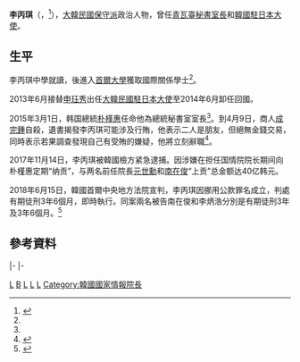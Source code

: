 {{Expand|time=2015-06-23T05:17:12+00:00}}
{{请求翻译|time=2015-06-23T05:17:12+00:00}}
{{Infobox Officeholder
| name = 李丙琪
| original_name = {{lang|ko|이병기}}
| image =
|office       = {{ROK}}第32任[[韓國總統秘書室長|總統秘書室長]]
|president    = [[朴槿惠|朴槿惠]]
|term_start   = 2015年3月1日
|term_end     = 2016年5月15日
|predecessor  = {{link-ko|金淇春|김기춘 (1939년)}}
|successor    = {{link-ko|李元鐘|이원종 (1942년)}}
|office1      = {{ROK}}第32任[[國家情報院|國家情報院]]院長
|term_start1  = 2014年7月16日
|term_end1    = 2015年2月27日
|president1   = [[朴槿惠|朴槿惠]]
|predecessor1 = {{tsl|kr|남재준|南在俊}}
|successor1   = [[李炳浩|李炳浩]]
|office2      = {{ROK}}第20任[[韓國駐日本大使列表|駐日本特命全權大使]]
|term_start2  = 2013年6月
|term_end2    = 2014年8月
|1blankname2  = 外交部長
|1namedata2   = [[尹炳世|尹炳世]]
|predecessor2 = [[申珏秀|申珏秀]]
|successor2   = [[柳興洙|柳興洙]]
| birth_date = {{birth date and age|1947|6|12}}
| birth_place = {{KOR-USA}}[[首爾|漢城特別自由市]]<br>{{small|（今{{KOR}}[[首爾特別市|首爾特別市]]）}}
| educate = 
*{{link-ko|景福高等學校|경복고등학교}}
*[[首爾大學|首爾大學]]
| native_place = 
| spouse = 
| marriage_date =
| children = 1子1女
| bothers = 
| religion = 
| website = 
| party = {{NONP}}
| nationality = {{ROK}}
}}
{{Infobox Korean name
|hangul = 이병기
|hanja  = 李丙琪
|rr     = I Byeong-gi
|mr     = I Pyŏng-ki
}}
'''李丙琪'''（{{朝|諺=이병기}}，{{bd|1947年|6月12日|||catIdx=L李丙琪}}<ref name=li>{{cite web|url=http://www.newsprime.co.kr/news/article.html?no=300468|script-title=ko:朴대통령이 의지하는 핵심 측근…이병기 신임 청와대 비서실장은 누구?|language=ko|work=|publisher={{lang|ko|프라임경제}}|date=2015-02-27|accessdate=2015-06-23|archive-date=2017-10-26|archive-url=https://web.archive.org/web/20171026111042/http://www.newsprime.co.kr/news/article.html?no=300468|dead-url=no}}</ref>），[[大韓民國|大韓民國]][[保守派|保守派]]政治人物，曾任[[韓國總統秘書室長|青瓦臺秘書室長]]和[[韓國駐日本大使列表|韓國駐日本大使]]。

==生平==
李丙琪中學就讀{{link-ko|景福高等學校|경복고등학교}}，後進入[[首爾大學|首爾大學]]獲取國際關係學士<ref name=li/>。

2013年6月接替[[申珏秀|申珏秀]]出任[[韓國駐日本大使列表|大韓民國駐日本大使]]至2014年6月卸任回國。

2015年3月1日，韩国總統[[朴槿惠|朴槿惠]]任命他為總統秘書室室長<ref name=li/>。到4月9日，商人[[成完鍾|成完鍾]]自殺，遺書揭發李丙琪可能涉及行賄，他表示二人是朋友，但絕無金錢交易，同時表示若果調查發現自己有受賄的嫌疑，他將立刻辭職<ref>{{cite web|url=http://www.chinanews.com/gj/2015/05-01/7247192.shtml|title=韩总统秘书室长：若被查出受贿嫌疑 将会辞职|work=|publisher=[[中新网|中新网]]|date=2015-05-01|accessdate=2015-06-23|archive-date=2019-06-02|archive-url=https://web.archive.org/web/20190602223520/http://www.chinanews.com/gj/2015/05-01/7247192.shtml|dead-url=no}}</ref>。

2017年11月14日，李丙琪被韓國檢方紧急逮捕。因涉嫌在担任国情院院长期间向朴槿惠定期“纳贡”，与两名前任院長[[元世勳|元世勳]]和[[南在俊|南在俊]]“上贡”总金额达40亿韩元。

2018年6月15日，韓國首爾中央地方法院宣判，李丙琪因挪用公款罪名成立，判處有期徒刑3年6個月，即時執行。同案兩名被告南在俊和李炳浩分別是有期徒刑3年及3年6個月。<REF>
{{Cite web |url=http://hk.crntt.com/doc/1051/0/6/5/105106560.html?coluid=169&kindid=12092&docid=105106560&mdate=0616102837 |title=公款“進貢”朴槿惠　韓三名前情報主官獲刑 |access-date=2018-06-16 |archive-date=2019-06-02 |archive-url=https://web.archive.org/web/20190602211142/http://hk.crntt.com/doc/1051/0/6/5/105106560.html?coluid=169&kindid=12092&docid=105106560&mdate=0616102837 |dead-url=no }}
</REF>

==參考資料==
{{reflist}}

{{start box}}
{{s-gov|{{ROK}}[[韓國政府|韓國政府]]}}
{{s-before|[[李炳浩_(1940年)|李炳浩]]}}
{{s-title|{{link-ko|大韓民國國家安全企劃部|대한민국 국가안전기획부}}第二副部長|1996年12月24日－1998年3月7日}}
{{s-after|[[羅鍾一|羅鍾一]]}}
|-
{{s-before|{{link-ko|南在俊|남재준}}}}
{{s-title|[[大韓民國國家情報院|大韓民國國家情報院]]{{link-ko|大韓民國國家情報院長|대한민국의 국가정보원장|院長}}|2014年7月10日－2015年3月1日}}
{{s-after|[[李炳浩_(1940年)|李炳浩]]}}
|-
{{s-before|{{link-ko|金淇春|김기춘 (1939년)}}}}
{{s-title|[[韓國總統秘書室|大韓民國總統秘書室]]{{link-ko|大韓民國總統秘書室長|대한민국의 대통령비서실장|室長}}|2015年3月1日－2016年5月15日}}
{{s-after|{{link-ko|李元鐘|이원종 (1942년)}}}}
{{S-dip}}
{{s-before|[[申珏秀|申珏秀]]}}
{{s-title|[[韓國駐日本大使列表|韓國駐日本大使]]|2013年6月－2014年6月}}
{{s-after|[[柳興洙|柳興洙]]}}
{{end box}}

[[Category:首爾特別市出身人物|L]]
[[Category:李姓|B]]
[[Category:韩国总统秘书室长|L]]
[[Category:首爾大學校友|L]]
[[Category:韩国驻日本大使|L]]
[[Category:韓國國家情報院長|Category:韓國國家情報院長]]